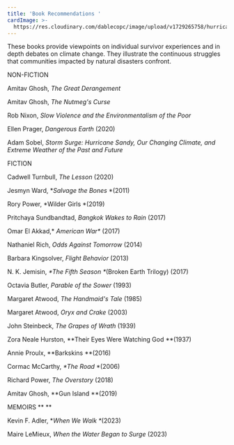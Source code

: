 ```yaml
---
title: 'Book Recommendations '
cardImage: >-
  https://res.cloudinary.com/dablecopc/image/upload/v1729265758/hurricane-sandy/posts/41Bw4W9HYEL-1_pz8qrz.jpg
---
```


These books provide viewpoints on individual survivor experiences and in depth debates on climate change. They illustrate the continuous struggles that communities impacted by natural disasters confront.

NON-FICTION

Amitav Ghosh, *The Great Derangement*

Amitav Ghosh, *The Nutmeg's Curse*

Rob Nixon, *Slow Violence and the Environmentalism of the Poor*

Ellen Prager, *Dangerous Earth* (2020)

Adam Sobel, *Storm Surge: Hurricane Sandy, Our Changing Climate, and Extreme Weather of the Past and Future*

FICTION

Cadwell Turnbull,  *The Lesson* (2020)

Jesmyn Ward, \**Salvage the Bones* \*(2011)

Rory Power, \*Wilder Girls \*(2019)

Pritchaya Sundbandtad, *Bangkok Wakes to Rain* (2017)

Omar El Akkad,\* *American War\** (2017)

Nathaniel Rich, *Odds Against Tomorrow* (2014)

Barbara Kingsolver, *Flight Behavior* (2013)

N. K. Jemisin, *\*The Fifth Season \**(Broken Earth Trilogy) (2017)

Octavia Butler, *Parable of the Sower* (1993)

Margaret Atwood, *The Handmaid's Tale* (1985)

Margaret Atwood, *Oryx and Crake* (2003)

John Steinbeck, *The Grapes of Wrath* (1939)

Zora Neale Hurston, \*\*Their Eyes Were Watching God \*\*(1937)

Annie Proulx, \*\*Barkskins \*\*(2016)

Cormac McCarthy, *\*The Road* \*(2006)

Richard Power, *The Overstory* (2018)

Amitav Ghosh, \*\*Gun Island \*\*(2019)

MEMOIRS \*\* \*\*

Kevin F. Adler, \**When We Walk \**(2023)

Maire LeMieux, *When the Water Began to Surge* (2023)
